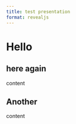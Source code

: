 ```yaml
---
title: test presentation
format: revealjs
---
```


# Hello

## here again

content

## Another 

content
